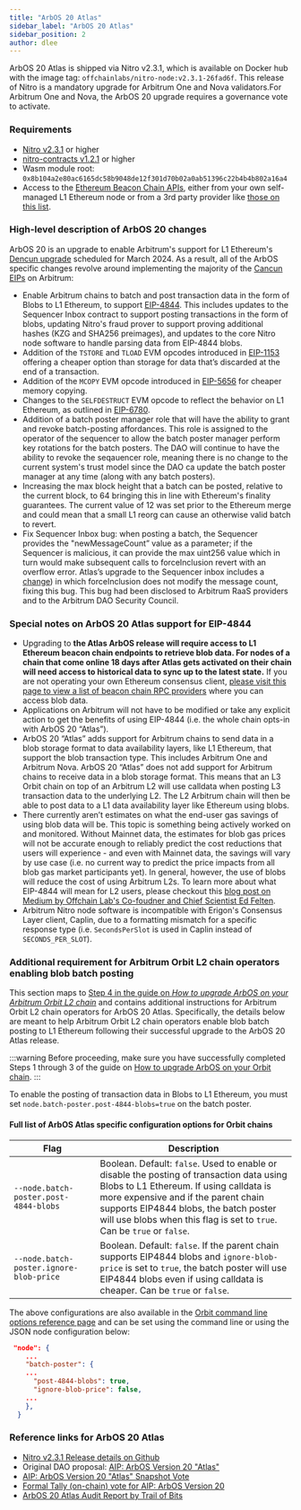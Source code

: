 ```yaml
---
title: "ArbOS 20 Atlas"
sidebar_label: "ArbOS 20 Atlas"
sidebar_position: 2
author: dlee
---
```


ArbOS 20 Atlas is shipped via Nitro v2.3.1, which is available on Docker hub with the image tag: `offchainlabs/nitro-node:v2.3.1-26fad6f`. This release of Nitro is a mandatory upgrade for Arbitrum One and Nova validators.For Arbitrum One and Nova, the ArbOS 20 upgrade requires a governance vote to activate.

### Requirements

- [Nitro v2.3.1](https://github.com/OffchainLabs/nitro/releases/tag/v2.3.1) or higher
- [nitro-contracts v1.2.1](https://github.com/OffchainLabs/nitro-contracts/releases/tag/v1.2.1) or higher
- Wasm module root: `0x8b104a2e80ac6165dc58b9048de12f301d70b02a0ab51396c22b4b4b802a16a4`
- Access to the [Ethereum Beacon Chain APIs](https://ethereum.github.io/beacon-APIs/#/), either from your own self-managed L1 Ethereum node or from a 3rd party provider like [those on this list](../ethereum-beacon-rpc-providers.mdx).

### High-level description of ArbOS 20 changes

ArbOS 20 is an upgrade to enable Arbitrum's support for L1 Ethereum's [Dencun upgrade](https://eips.ethereum.org/EIPS/eip-7569) scheduled for March 2024. As a result, all of the ArbOS specific changes revolve around implementing the majority of the [Cancun EIPs](https://github.com/ethereum/execution-specs/blob/master/network-upgrades/mainnet-upgrades/cancun.mdx) on Arbitrum:

- Enable Arbitrum chains to batch and post transaction data in the form of Blobs to L1 Ethereum, to support [EIP-4844](https://eips.ethereum.org/EIPS/eip-4844). This includes updates to the Sequencer Inbox contract to support posting transactions in the form of blobs, updating Nitro's fraud prover to support proving additional hashes (KZG and SHA256 preimages), and updates to the core Nitro node software to handle parsing data from EIP-4844 blobs.
- Addition of the `TSTORE` and `TLOAD` EVM opcodes introduced in [EIP-1153](https://eips.ethereum.org/EIPS/eip-1153) offering a cheaper option than storage for data that’s discarded at the end of a transaction.
- Addition of the `MCOPY` EVM opcode introduced in [EIP-5656](https://eips.ethereum.org/EIPS/eip-5656) for cheaper memory copying.
- Changes to the `SELFDESTRUCT` EVM opcode to reflect the behavior on L1 Ethereum, as outlined in [EIP-6780](https://eips.ethereum.org/EIPS/eip-6780).
- Addition of a batch poster manager role that will have the ability to grant and revoke batch-posting affordances. This role is assigned to the operator of the sequencer to allow the batch poster manager perform key rotations for the batch posters. The DAO will continue to have the ability to revoke the seqauencer role, meaning there is no change to the current system's trust model since the DAO ca update the batch poster manager at any time (along with any batch posters).
- Increasing the max block height that a batch can be posted, relative to the current block, to 64 bringing this in line with Ethereum's finality guarantees. The current value of 12 was set prior to the Ethereum merge and could mean that a small L1 reorg can cause an otherwise valid batch to revert.
- Fix Sequencer Inbox bug: when posting a batch, the Sequencer provides the "newMessageCount” value as a parameter; if the Sequencer is malicious, it can provide the max uint256 value which in turn would make subsequent calls to forceInclusion revert with an overflow error. Atlas’s upgrade to the Sequencer inbox includes a [change](https://github.com/OffchainLabs/nitro-contracts/blob/dcc51066b26b84cb157cbeba2f9f492ab33f9093/src/bridge/SequencerInbox.sol#L327)) in which forceInclusion does not modify the message count, fixing this bug. This bug had been disclosed to Arbitrum RaaS providers and to the Arbitrum DAO Security Council.

### Special notes on ArbOS 20 Atlas support for EIP-4844

- Upgrading to **the Atlas ArbOS release will require access to L1 Ethereum beacon chain endpoints to retrieve blob data. For nodes of a chain that come online 18 days after Atlas gets activated on their chain will need access to historical data to sync up to the latest state.** If you are not operating your own Ethereum consensus client, [please visit this page to view a list of beacon chain RPC providers](../ethereum-beacon-rpc-providers.mdx) where you can access blob data.
- Applications on Arbitrum will not have to be modified or take any explicit action to get the benefits of using EIP-4844 (i.e. the whole chain opts-in with ArbOS 20 “Atlas”).
- ArbOS 20 “Atlas” adds support for Arbitrum chains to send data in a blob storage format to data availability layers, like L1 Ethereum, that support the blob transaction type. This includes Arbitrum One and Arbitrum Nova. ArbOS 20 “Atlas” does not add support for Arbitrum chains to receive data in a blob storage format. This means that an L3 Orbit chain on top of an Arbitrum L2 will use calldata when posting L3 transaction data to the underlying L2. The L2 Arbitrum chain will then be able to post data to a L1 data availability layer like Ethereum using blobs.
- There currently aren’t estimates on what the end-user gas savings of using blob data will be. This topic is something being actively worked on and monitored. Without Mainnet data, the estimates for blob gas prices will not be accurate enough to reliably predict the cost reductions that users will experience - and even with Mainnet data, the savings will vary by use case (i.e. no current way to predict the price impacts from all blob gas market participants yet). In general, however, the use of blobs will reduce the cost of using Arbitrum L2s. To learn more about what EIP-4844 will mean for L2 users, please checkout this [blog post on Medium by Offchain Lab's Co-foudner and Chief Scientist Ed Felten](https://medium.com/offchainlabs/eip-4844-what-does-it-mean-for-l2-users-5e86ebc4c028).
- Arbitrum Nitro node software is incompatible with Erigon's Consensus Layer client, Caplin, due to a formatting mismatch for a specific response type (i.e. `SecondsPerSlot` is used in Caplin instead of `SECONDS_PER_SLOT`).

### Additional requirement for Arbitrum Orbit L2 chain operators enabling blob batch posting

This section maps to [Step 4 in the guide on _How to upgrade ArbOS on your Arbitrum Orbit L2 chain_](../../../launch-orbit-chain/how-tos/arbos-upgrade.md#step-4-enable-arbos-specific-configurations-or-feature-flags-not-always-required) and contains additional instructions for Arbitrum Orbit L2 chain operators for ArbOS 20 Atlas. Specifically, the details below are meant to help Arbitrum Orbit L2 chain operators enable blob batch posting to L1 Ethereum following their successful upgrade to the ArbOS 20 Atlas release.

:::warning
Before proceeding, make sure you have successfully completed Steps 1 through 3 of the guide on [How to upgrade ArbOS on your Orbit chain](../../../launch-orbit-chain/how-tos/arbos-upgrade.mdx).
:::

To enable the posting of transaction data in Blobs to L1 Ethereum, you must set `node.batch-poster.post-4844-blobs=true` on the batch poster.

#### Full list of ArbOS Atlas specific configuration options for Orbit chains

| Flag                                    | Description                                                                                                                                                                                                                                                                                     |
| --------------------------------------- | ----------------------------------------------------------------------------------------------------------------------------------------------------------------------------------------------------------------------------------------------------------------------------------------------- |
| `--node.batch-poster.post-4844-blobs`   | Boolean. Default: `false`. Used to enable or disable the posting of transaction data using Blobs to L1 Ethereum. If using calldata is more expensive and if the parent chain supports EIP4844 blobs, the batch poster will use blobs when this flag is set to `true`. Can be `true` or `false`. |
| `--node.batch-poster.ignore-blob-price` | Boolean. Default: `false`. If the parent chain supports EIP4844 blobs and `ignore-blob-price` is set to `true`, the batch poster will use EIP4844 blobs even if using calldata is cheaper. Can be `true` or `false`.                                                                            |

The above configurations are also available in the [Orbit command line options reference page](../../../launch-orbit-chain/reference/command-line-options.mdx) and can be set using the command line or using the JSON node configuration below:

```json
 "node": {
    ...
    "batch-poster": {
    ...
      "post-4844-blobs": true,
      "ignore-blob-price": false,
    ...
    },
  }

```

### Reference links for ArbOS 20 Atlas

- [Nitro v2.3.1 Release details on Github](https://github.com/OffchainLabs/nitro/releases/tag/v2.3.1)
- Original DAO proposal: [AIP: ArbOS Version 20 "Atlas"](https://forum.arbitrum.foundation/t/aip-arbos-version-20-atlas/20957)
- [AIP: ArbOS Version 20 "Atlas" Snapshot Vote](https://snapshot.org/#/arbitrumfoundation.eth/proposal/0x813a366e287a872ada13d4f8348e771c7aa2d8c3cb00b2be31539ceab5627513)
- [Formal Tally (on-chain) vote for AIP: ArbOS Version 20](https://www.tally.xyz/gov/arbitrum/proposal/46905320292877192134536823079608810426433248493109520384601548724615383601450)
- [ArbOS 20 Atlas Audit Report by Trail of Bits](https://github.com/trailofbits/publications/blob/master/reviews/2024-02-offchainlabsarbos-securityreview.pdf)
